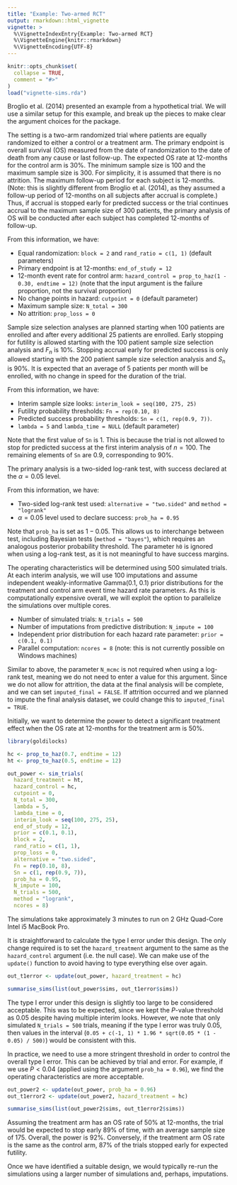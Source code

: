 ```yaml
---
title: "Example: Two-armed RCT"
output: rmarkdown::html_vignette
vignette: >
  %\VignetteIndexEntry{Example: Two-armed RCT}
  %\VignetteEngine{knitr::rmarkdown}
  %\VignetteEncoding{UTF-8}
---
```


```r
knitr::opts_chunk$set(
  collapse = TRUE,
  comment = "#>"
)
load("vignette-sims.rda")
```

Broglio et al. (2014) presented an example from a hypothetical trial. We will use a similar setup for this example, and break up the pieces to make clear the argument choices for the package.

The setting is a two-arm randomized trial where patients are equally randomized to either a control or a treatment arm. The primary endpoint is overall survival (OS) measured from the date of randomization to the date of death from any cause or last follow-up. The expected OS rate at 12-months for the control arm is 30%. The minimum sample size is 100 and the maximum sample size is 300. For simplicity, it is assumed that there is no attrition. The maximum follow-up period for each subject is 12-months. (Note: this is slightly different from Broglio et al. (2014), as they assumed a follow-up period of 12-months on all subjects after accrual is complete.) Thus, if accrual is stopped early for predicted success or the trial continues accrual to the maximum sample size of 300 patients, the primary analysis of OS will be conducted after each subject has completed 12-months of follow-up.

From this information, we have:

- Equal randomization: `block = 2` and `rand_ratio = c(1, 1)` (default parameters)
- Primary endpoint is at 12-months: `end_of_study = 12`
- 12-month event rate for control arm: `hazard_control = prop_to_haz(1 - 0.30, endtime = 12)` (note that the input argument is the failure proportion, not the survival proportion)
- No change points in hazard: `cutpoint = 0` (default parameter)
- Maximum sample size: `N_total = 300`
- No attrition: `prop_loss = 0`

Sample size selection analyses are planned starting when 100 patients are enrolled and after every additional 25 patients are enrolled. Early stopping for futility is allowed starting with the 100 patient sample size selection analysis and $F_n$ is 10%. Stopping accrual early for predicted success is only allowed starting with the 200 patient sample size selection analysis and $S_n$ is 90%. It is expected that an average of 5 patients per month will be enrolled, with no change in speed for the duration of the trial.

From this information, we have:

- Interim sample size looks: `interim_look = seq(100, 275, 25)`
- Futility probability thresholds: `Fn = rep(0.10, 8)`
- Predicted success probability thresholds: `Sn = c(1, rep(0.9, 7))`.
- `lambda = 5` and `lambda_time = NULL` (default parameter)

Note that the first value of `Sn` is 1. This is because the trial is not allowed to stop for predicted success at the first interim analysis of $n = 100$. The remaining elements of `Sn` are 0.9, corresponding to 90%.

The primary analysis is a two-sided log-rank test, with success declared at the $\alpha = 0.05$ level.

From this information, we have:

- Two-sided log-rank test used: `alternative = "two.sided"` and `method = "logrank"`
- $\alpha = 0.05$ level used to declare success: `prob_ha = 0.95`

Note that `prob_ha` is set as $1 - 0.05$. This allows us to interchange between test, including Bayesian tests (`method = "bayes"`), which requires an analogous posterior probability threshold. The parameter `h0` is ignored when using a log-rank test, as it is not meaningful to have success margins.

The operating characteristics will be determined using 500 simulated trials. At each interim analysis, we will use 100 imputations and assume independent weakly-informative Gamma(0.1, 0.1) prior distributions for the treatment and control arm event time hazard rate parameters. As this is computationally expensive overall, we will exploit the option to parallelize the simulations over multiple cores.

- Number of simulated trials: `N_trials = 500`
- Number of imputations from predictive distribution: `N_impute = 100`
- Independent prior distribution for each hazard rate parameter: `prior = c(0.1, 0.1)`
- Parallel computation: `ncores = 8` (note: this is not currently possible on Windows machines)

Similar to above, the parameter `N_mcmc` is not required when using a log-rank test, meaning we do not need to enter a value for this argument. Since we do not allow for attrition, the data at the final analysis will be complete, and we can set `imputed_final = FALSE`. If attrition occurred and we planned to impute the final analysis dataset, we could change this to `imputed_final = TRUE`.

Initially, we want to determine the power to detect a significant treatment effect when the OS rate at 12-months for the treatment arm is 50%.

```r
library(goldilocks)
```

```r
hc <- prop_to_haz(0.7, endtime = 12)
ht <- prop_to_haz(0.5, endtime = 12)

out_power <- sim_trials(
  hazard_treatment = ht,
  hazard_control = hc,
  cutpoint = 0,
  N_total = 300,
  lambda = 5,
  lambda_time = 0,
  interim_look = seq(100, 275, 25),
  end_of_study = 12,
  prior = c(0.1, 0.1),
  block = 2,
  rand_ratio = c(1, 1),
  prop_loss = 0,
  alternative = "two.sided",
  Fn = rep(0.10, 8),
  Sn = c(1, rep(0.9, 7)),
  prob_ha = 0.95,
  N_impute = 100,
  N_trials = 500,
  method = "logrank",
  ncores = 8)
```

The simulations take approximately 3 minutes to run on 2 GHz Quad-Core Intel i5 MacBook Pro.

It is straightforward to calculate the type I error under this design. The only change required is to set the `hazard_treatment` argument to the same as the `hazard_control` argument (i.e. the null case). We can make use of the `update()` function to avoid having to type everything else over again.

```r
out_t1error <- update(out_power, hazard_treatment = hc)
```

```r
summarise_sims(list(out_power$sims, out_t1error$sims))
```

The type I error under this design is slightly too large to be considered acceptable. This was to be expected, since we kept the $P$-value threshold as 0.05 despite having multiple interim looks. However, we note that only simulated `N_trials = 500` trials, meaning if the type I error was truly 0.05, then values in the interval (`0.05 + c(-1, 1) * 1.96 * sqrt(0.05 * (1 - 0.05) / 500)`) would be consistent with this.

In practice, we need to use a more stringent threshold in order to control the overall type I error. This can be achieved by trial and error. For example, if we use $P < 0.04$ (applied using the argument `prob_ha = 0.96`), we find the operating characteristics are more acceptable.

```r
out_power2 <- update(out_power, prob_ha = 0.96)
out_t1error2 <- update(out_power2, hazard_treatment = hc)
```

```r
summarise_sims(list(out_power2$sims, out_t1error2$sims))
```

Assuming the treatment arm has an OS rate of 50% at 12-months, the trial would be expected to stop early 89% of time, with an average sample size of 175. Overall, the power is 92%. Conversely, if the treatment arm OS rate is the same as the control arm, 87% of the trials stopped early for expected futility.

Once we have identified a suitable design, we would typically re-run the simulations using a larger number of simulations and, perhaps, imputations.
